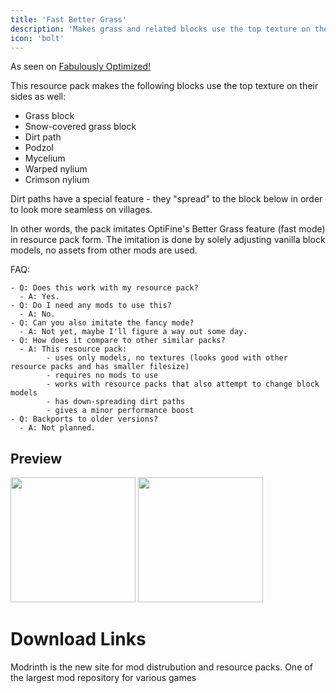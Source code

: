 ```yaml
---
title: 'Fast Better Grass'
description: 'Makes grass and related blocks use the top texture on the sides. Works with other resource packs!'
icon: 'bolt'
---
```

 
 As seen on [Fabulously Optimized!](https://modrinth.com/modpack/fabulously-optimized)

 This resource pack makes the following blocks use the top texture on their sides as well:

  - Grass block
  - Snow-covered grass block
  - Dirt path
  - Podzol
  - Mycelium
  - Warped nylium
  - Crimson nylium

Dirt paths have a special feature - they "spread" to the block below in order to look more seamless on villages.

In other words, the pack imitates OptiFine's Better Grass feature (fast mode) in resource pack form. The imitation is done by solely adjusting vanilla block models, no assets from other mods are used.

FAQ:

    - Q: Does this work with my resource pack?
      - A: Yes.
    - Q: Do I need any mods to use this?
      - A: No.
    - Q: Can you also imitate the fancy mode?
      - A: Not yet, maybe I'll figure a way out some day.
    - Q: How does it compare to other similar packs?
      - A: This resource pack:
            - uses only models, no textures (looks good with other resource packs and has smaller filesize)
            - requires no mods to use
            - works with resource packs that also attempt to change block models
            - has down-spreading dirt paths
            - gives a minor performance boost
    - Q: Backports to older versions?
      - A: Not planned.

## Preview
<img height="200" noZoom src="/images/fbg-village.png" />
<img height="200" noZoom src="/images/fbg-blocks.png" />

# Download Links

<CardGroup cols={2}>
  <Card 
    title="Modrinth Download Link"
    icon= "download"
    href="https://modrinth.com/resourcepack/fast-better-grass"
  >
    Modrinth is the new site for mod distrubution and resource packs.
  </Card>
  <Card
    title="Curseforge Download Link"
    icon="download"
    href="https://www.curseforge.com/minecraft/texture-packs/fast-better-grass"
  >
    One of the largest mod repository for various games
  </Card>
</CardGroup>